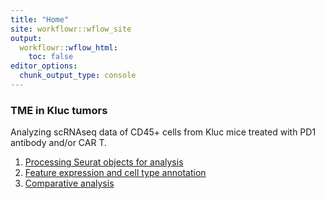 ```yaml
---
title: "Home"
site: workflowr::wflow_site
output:
  workflowr::wflow_html:
    toc: false
editor_options:
  chunk_output_type: console
---
```


### TME in Kluc tumors

Analyzing scRNAseq data of CD45+ cells from Kluc mice treated with PD1 antibody and/or CAR T. 

1. [Processing Seurat objects for analysis](processing.html)\
2. [Feature expression and cell type annotation](annotate.html)\
3. [Comparative analysis](comparative_analysis.html)\
